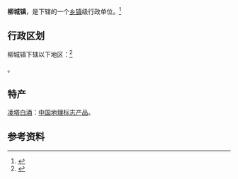 {{中国乡级行政区|21/13/21/109/000}}

'''柳城镇'''，是{{PRC admin/fullname|21/13/21/109/000|3}}下辖的一个[[乡镇|乡镇]]级行政单位。<ref>{{PRC admin/ref sgc|{{PRC admin/parent|21/13/21/109/000}}}}</ref>

== 行政区划 ==

柳城镇下辖以下地区：<ref>{{PRC admin/ref sgc|21/13/21/109/000}}</ref>

{{PRC admin/children|21/13/21/109/000}}。

==特产==
[[凌塔白酒|凌塔白酒]]：[[中国地理标志产品|中国地理标志产品]]。

== 参考资料 ==
{{reflist}}

{{PRC admin/navcat|21/13/21/109/000}}